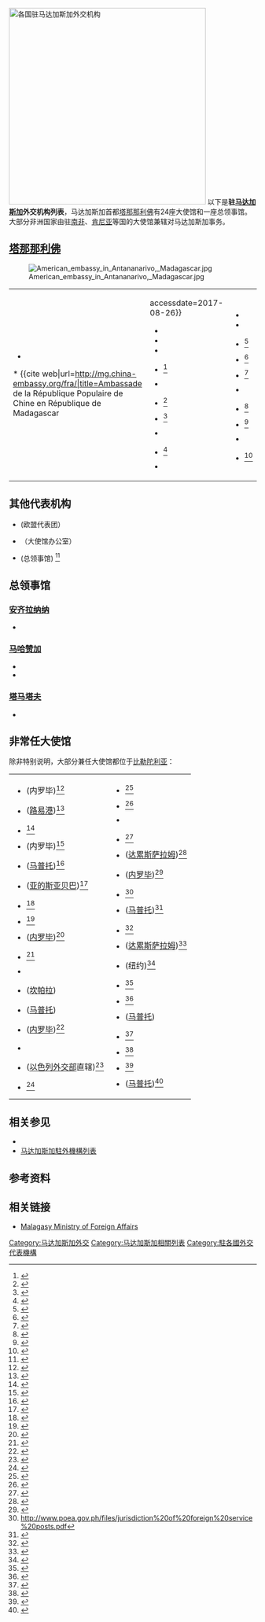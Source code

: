 {{short description|Wikipedia list article}}
[[Image:Diplomatic missions in Madagascar.png|thumb|right|400px|各国驻马达加斯加外交机构 {{legend|Green|马达加斯加}}
{{legend|Blue|拥有驻马达加斯加大使馆的国家}}{{legend|#709AD1|拥有驻马达加斯加总领事馆的国家}}]]
以下是'''驻[[马达加斯加|马达加斯加]]外交机构列表'''，马达加斯加首都[[塔那那利佛|塔那那利佛]]有24座大使馆和一座总领事馆。大部分非洲国家由驻[[南非|南非]]、[[肯尼亚|肯尼亚]]等国的大使馆兼辖对马达加斯加事务。

==[[塔那那利佛|塔那那利佛]]==
[[File:American_embassy_in_Antananarivo,_Madagascar.jpg|thumb]]
{| 
|
*{{Flag|Algeria}}
*{{Flag|China}} <ref>{{cite web|url=http://mg.china-embassy.org/fra/|title=Ambassade de la République Populaire de Chine en République de Madagascar||website=China-embassy.org|accessdate=2017-08-26}}</ref>
*{{Flag|Comoros}}
*{{Flag|Egypt}}
*{{Flag|France}}
*{{Flag|Germany}} <ref>{{cite web|url=https://antananarivo.diplo.de/|title=Deutsche Botschaft Antananarivo |website=antananarivo.diplo.de|accessdate=2020-09-20}}</ref>
*{{Flag|Holy See}}
*{{Flag|India}} <ref>{{cite web|url=http://www.embassyofindia.mg|title=Embassy of India, Antananarivo, Madagascar|website=Embassyofindia.mg|accessdate=2017-08-26}}</ref>
*{{Flag|Indonesia}} <ref>{{cite web|url= https://kemlu.go.id/antananarivo/en|title= Embassy of The Republic of Indonesia, IN Antananarivo, the Republic of Madagascar|website=kemlu.go.id}}</ref>
*{{Flag|Iran}}
*{{Flag|Japan}} <ref>{{cite web|url= https://www.mg.emb-japan.go.jp/itprtop_ja/index.html |title= 在マダガスカル日本国大使館　|language=ja |publisher=日本国驻马达加斯加大使馆 |date= |accessdate=2020-09-20}}</ref>
*{{Flag|Libya}}
|valign=top|
*{{Flag|Mauritius}}
*{{Flag|Morocco}}
*{{Flag|Russia}} <ref>{{cite web|url=http://www.madagascar.mid.ru/|title=Главная - Министерство иностранных дел Российской Федерации|website=Madagasxar.mid.ru|accessdate=2017-08-26|archive-url=https://web.archive.org/web/20110430003539/http://www.madagascar.mid.ru/|archive-date=2011-04-30|url-status=dead}}</ref>
*{{Flag|South Africa}} <ref>{{cite web|url=http://www.dfa.gov.za/foreign/sa_abroad/sam.htm|title=Department of International Relations and Cooperation - South Africa|website=Dfa.gov.za}}</ref>
*{{Flag|South Korea}} <ref>{{cite web|url= https://m-en.yna.co.kr/view/AEN20160619000900315 |title= S. Korea to open embassy in Madagascar |language=en |publisher=Yonhap News Agency |date= |accessdate=2016-06-19}}</ref>
*{{Flag|Sovereign Military Order of Malta}}
*{{Flag|Switzerland}} <ref>{{cite web|url=https://www.eda.admin.ch/antananarivo|title=Ambassade de Suisse à Madagascar|publisher=Ambassade de Suisse à Madagascar}}</ref>
*{{Flag|Turkey}} <ref>{{cite web|url=http://www.mfa.gov.tr/relations-between-turkey-and-madagascar.en.mfa|title=Relations between Turkey and Madagascar|publisher=Turkish Ministry of Foreign Affairs}}</ref>
*{{Flag|United Kingdom}}
*{{Flag|United States}} <ref>{{cite web|url=http://www.antananarivo.usembassy.gov|title=Home - Madagascar - United States Mission|website=Antananarivo.usembassy.gov|accessdate=2017-08-26|archive-url=https://web.archive.org/web/20170502153459/https://www.antananarivo.usembassy.gov/|archive-date=2017-05-02|url-status=dead}}</ref>
|}

==其他代表机构==
*{{Flag|European Union}} (欧盟代表团）
*{{Flag|Norway}}（大使馆办公室）
*{{Flag|Thailand}} (总领事馆) <ref>{{cite web|url= https://antananarivo.thaiembassy.org/ |title= สถานกงสุลใหญ่ ณ กรุงอันตานานาริโว |language=th |publisher=Royal Thai Consulate-general, Antananarivo |date= |accessdate=2020-09-20}}</ref>

==总领事馆==
===[[安齐拉纳纳|安齐拉纳纳]]===
*{{Flag|France}}

===[[马哈赞加|马哈赞加]]===
*{{Flag|Comoros}}
*{{Flag|France}}

===[[塔马塔夫|塔马塔夫]]===
*{{Flag|France}}

==非常任大使馆==
除非特别说明，大部分兼任大使馆都位于[[比勒陀利亚|比勒陀利亚]]：
{| 
|
*{{Flag|Argentina}} (内罗毕)<ref>{{cite web |url=http://www.mrecic.gov.ar/ |title=Ministerio de Relaciones Exteriores y Culto | Actualidad |language=es |publisher=Mrecic.gov.ar |date= |accessdate=2014-05-09 |archive-date=2018-07-14 |archive-url=https://web.archive.org/web/20180714183420/http://mrecic.gov.ar/ |dead-url=no }}</ref>
*{{Flag|Australia}} ([[路易港|路易港]])<ref>{{cite web|url=http://www.mauritius.embassy.gov.au/plut/Role_of_the_Australi.html |title=Role of the Australian High Commission - Australian High Commission |publisher=Mauritius.embassy.gov.au |date= |accessdate=2014-05-09}}</ref>
*{{Flag|Austria}}<ref>{{cite web |url=http://www.bmeia.gv.at/aussenministerium/buergerservice/oesterreichische-vertretungen.html |title=Außenministerium Österreich -> Österreichische Vertretungen |publisher=Bmeia.gv.at |accessdate=2014-05-09 |archive-url=https://web.archive.org/web/20110523164623/http://www.bmeia.gv.at/aussenministerium/buergerservice/oesterreichische-vertretungen.html |archive-date=2011-05-23 |url-status=dead }}</ref>
*{{Flag|Belgium}} (内罗毕)<ref>{{cite web |url=http://diplomatie.belgium.be/en/services/embassies_and_consulates/belgian_embassies_and_consulates_abroad/ |title=Addresses of Belgian Embassies and Consulates abroad - Services - Homepage - Foreign Affairs, Foreign Trade and Development Cooperation |publisher=Diplomatie.belgium.be |date= |accessdate=2014-05-09 |archive-date=2019-12-27 |archive-url=https://web.archive.org/web/20191227075341/https://diplomatie.belgium.be/en/services/embassies_and_consulates/belgian_embassies_and_consulates_abroad |dead-url=no }}</ref>
*{{Flag|Brazil}} ([[马普托|马普托]])<ref>{{cite web |url=http://www.itamaraty.gov.br/cerimonial/corpo-diplomatico/lista/m/madagascar |title=Madagascar — |language=pt |publisher=Itamaraty.gov.br |accessdate=2014-05-09 |url-status=dead |archiveurl=https://archive.is/20121205222347/http://www.itamaraty.gov.br/cerimonial/corpo-diplomatico/lista/m/madagascar |archivedate=2012-12-05 }}</ref>
*{{Flag|Cameroon}} ([[亚的斯亚贝巴|亚的斯亚贝巴]])<ref>{{cite web |url=http://www.ccima.net/cmrcontact_fr.php?idRub=1 |title=Chambre de Commerce, d'Industrie, des Mines et de l'Artisanat du Cameroun - |publisher=CCIMA |date= |accessdate=2014-05-09 |archive-date=2016-07-31 |archive-url=https://web.archive.org/web/20160731141036/http://www.ccima.net/cmrcontact_fr.php?idRub=1 |dead-url=yes }}</ref>
*{{Flag|Canada}}<ref>{{cite web |url=http://www.canadainternational.gc.ca/southafrica-afriquedusud/bilateral_relations_bilaterales/canada-madagascar.aspx?lang=eng&menu_id=72&view=d |title=Canada-Madagascar Relations |publisher=Canadainternational.gc.ca |date=2014-01-17 |accessdate=2014-05-09 |archive-url=https://web.archive.org/web/20130627020435/http://www.canadainternational.gc.ca/southafrica-afriquedusud/bilateral_relations_bilaterales/canada-madagascar.aspx?lang=eng&menu_id=72&view=d |archive-date=2013-06-27 |url-status=dead }}</ref>
*{{Flag|Croatia}}<ref>[http://www.mvpei.hr/MVP.asp?pcpid=1613&dmid=226#pocdrz ] {{webarchive|url=https://web.archive.org/web/20111031060757/http://www.mvpei.hr/MVP.asp?pcpid=1613 |date=2011-10-31 }}</ref>
*{{Flag|Cuba}} ([[内罗毕|内罗毕]])<ref>{{cite web |url=http://www.cubadiplomatica.cu/kenya/ES/Inicio.aspx |title=Inicio |publisher=Cubadiplomatica.cu |accessdate=2014-05-09 |archive-url=https://web.archive.org/web/20140824213752/http://www.cubadiplomatica.cu/kenya/ES/Inicio.aspx |archive-date=2014-08-24 |url-status=dead }}</ref>
*{{Flag|Cyprus}}<ref>{{cite web |url=http://www.mfa.gov.cy/mfa/mfa2006.nsf/All/DB214944656AB897C22571C7002F7170?OpenDocument |title=MINISTRY OF FOREIGN AFFAIRS - Cyprus Diplomatic Missions Abroad - MADAGASCAR |language=el |publisher=Mfa.gov.cy |date=2014-01-23 |accessdate=2014-05-09 |archive-url=https://web.archive.org/web/20140428122951/http://www.mfa.gov.cy/mfa/mfa2006.nsf/All/DB214944656AB897C22571C7002F7170?OpenDocument |archive-date=2014-04-28 |url-status=dead }}</ref>
*{{Flag|Czech Republic}}
*{{Flag|Denmark}} ([[坎帕拉|坎帕拉]])
*{{Flag|Finland}} ([[马普托|马普托]])
*{{Flag|Greece}} ([[内罗毕|内罗毕]])<ref>{{cite web|url=http://www1.mfa.gr/en/greece-bilateral-relations/madagascar/madagascar-contact-details-for-greek-missions.html |accessdate=September 9, 2011 |url-status=dead |archiveurl=https://web.archive.org/web/20120115080809/http://www1.mfa.gr/en/greece-bilateral-relations/madagascar/madagascar-contact-details-for-greek-missions.html |archivedate=January 15, 2012 }}</ref>
*{{Flag|Hungary}}
*{{Flag|Israel}} ([[以色列外交部|以色列外交部]]直辖)<ref>[http://www.mfa.gov.il/MFA/Sherut/IsraeliAbroad/Continents/Africa/Madagascar/ ] {{webarchive |url=https://web.archive.org/web/20120212173006/http://www.mfa.gov.il/MFA/Sherut/IsraeliAbroad/Continents/Africa/Madagascar/ |date=February 12, 2012 }}</ref>
*{{Flag|Italy}}<ref>{{cite web |url=http://www.esteri.it/MAE/Templates/SediTemplate.aspx?NRMODE=Published&NRNODEGUID=%7b90144702-199C-47DD-8FA5-97139E541E48%7d&NRORIGINALURL=%2fMAE%2fEN%2fMinistero%2fLaReteDiplomatica%2fAmbasciate%2f%3fCod%3d3660100&NRCACHEHINT=Guest&Cod=3660100 |title=Ministry of Foreign Affairs - Italian MFA - Ambasciate - Embassies and Consulates |publisher=Esteri.it |date= |accessdate=2014-05-09 |archive-date=2014-05-12 |archive-url=https://web.archive.org/web/20140512212932/http://www.esteri.it/MAE/Templates/SediTemplate.aspx?NRMODE=Published&NRNODEGUID=%7B90144702-199C-47DD-8FA5-97139E541E48%7D&NRORIGINALURL=%2FMAE%2FEN%2FMinistero%2FLaReteDiplomatica%2FAmbasciate%2F%3FCod%3D3660100&NRCACHEHINT=Guest&Cod=3660100 |dead-url=no }}</ref>
|valign=top|
*{{Flag|Lesotho}}<ref>{{cite web |url=http://www.foreign.gov.ls/missions/show_missions.php?Country=South%20Africa |title=Diplomatic List - Ministry of Foreign Affairs and International Relations Lesotho |publisher=Foreign.gov.ls |date= |accessdate=2014-05-09 |archive-date=2017-08-03 |archive-url=https://web.archive.org/web/20170803005510/http://www.foreign.gov.ls/missions/show_missions.php?Country=South%20Africa |dead-url=no }}</ref>
*{{Flag|Mali}}<ref>{{Cite web |url=http://www.diplomatie.gouv.ml/contenu_page.aspx?pa=30 |title=存档副本 |accessdate=2020-09-20 |archive-date=2010-06-20 |archive-url=https://web.archive.org/web/20100620023100/http://www.diplomatie.gouv.ml/contenu_page.aspx?pa=30 |dead-url=yes }}</ref>
*{{MAS}}
*{{Flag|Mexico}}<ref>{{cite web |url=http://www.sre.gob.mx/index.php/embajadas/sudafrica |title=dir-emb-Embajada de México en Sudáfrica |publisher=Sre.gob.mx |date= |accessdate=2014-05-09 |archive-date=2014-12-02 |archive-url=https://web.archive.org/web/20141202201250/http://www.sre.gob.mx/index.php/embajadas/sudafrica |dead-url=no }}</ref>
*{{Flag|Netherlands}} ([[达累斯萨拉姆|达累斯萨拉姆]])<ref>{{cite web |url=http://tanzania.nlambassade.org/organization/nederlandse-vertegenwoordigingen-in-tanzania-mauritius-madagascar-en-comoren |title=Nederlandse Vertegenwoordigingen in Tanzania, Mauritius, Madagaskar en Comoren |publisher=tanzania.nlambassade.org |date= |accessdate=2016-02-23 |archive-url=https://web.archive.org/web/20170707211043/http://tanzania.nlambassade.org/organization/nederlandse-vertegenwoordigingen-in-tanzania-mauritius-madagascar-en-comoren |archive-date=2017-07-07 |url-status=dead }}</ref>
*{{Flag|Poland}} ([[内罗毕|内罗毕]])<ref>{{cite web|url=http://bazateleadresowa.poland.gov.pl/index.php?k=589&ty=17.2.16.18.8.4.6.20&documentName=wPlacowki |title=Polskie placówki za granicą |language=pl |publisher=Bazateleadresowa.poland.gov.pl |accessdate=2014-05-09 |url-status=dead |archiveurl=https://web.archive.org/web/20120321045320/http://bazateleadresowa.poland.gov.pl/index.php?k=589&ty=17.2.16.18.8.4.6.20&documentName=wPlacowki |archivedate=2012-03-21 }}</ref>
*{{Flag|Philippines}}<ref>http://www.poea.gov.ph/files/jurisdiction%20of%20foreign%20service%20posts.pdf</ref>
*{{Flag|Portugal}} ([[马普托|马普托]])<ref>{{cite web |url=http://www.mne.gov.pt/mne/en/infocidadao/pestrangeiro/embaixadas |title=Governo de Portugal |publisher=Mne.gov.pt |accessdate=2014-05-09 |archive-url=https://web.archive.org/web/20111228063215/http://www.mne.gov.pt/mne/en/infocidadao/pestrangeiro/embaixadas |archive-date=2011-12-28 |url-status=dead }}</ref>
*{{Flag|Romania}}<ref>{{cite web |url=http://www.mae.ro/en/romanian-missions#730 |title=Misiuni ale României | ROMANIA Ministry of Foreign Affairs |publisher=Mae.ro |date= |accessdate=2014-05-09 |archive-date=2019-12-01 |archive-url=https://web.archive.org/web/20191201165542/http://mae.ro/en/romanian-missions/#730 |dead-url=no }}</ref>
*{{Flag|Saudi Arabia}} ([[达累斯萨拉姆|达累斯萨拉姆]])<ref>{{cite web |author=  |url=http://www.mofa.gov.sa/sites/mofaen/aboutMinistry/HeadsOfMissionsAbroad/Pages/NewsArticleID51267.aspx |title=Africa | kingdom of Saudi Arabia - Ministry of Foreign Affairs |publisher=Mofa.gov.sa |date= |accessdate=2014-05-09 |archive-date=2017-09-07 |archive-url=https://web.archive.org/web/20170907122030/http://www.mofa.gov.sa/sites/mofaen/aboutMinistry/HeadsOfMissionsAbroad/Pages/NewsArticleID51267.aspx |dead-url=no }}</ref>
*{{Flag|Serbia}} (纽约)<ref>{{cite web|url=http://www.mfa.gov.rs/Worldframe.htm |title=Archived copy |accessdate=2012-05-24 |url-status=dead |archiveurl=https://web.archive.org/web/20120505093604/http://www.mfa.gov.rs/Worldframe.htm |archivedate=2012-05-05 }}</ref>
*{{Flag|Slovakia}}<ref>{{cite web |url=http://www.foreign.gov.sk/en/ministry/slovak_diplomatic_missions-diplomatic_missions |title=Archived copy |accessdate=2012-08-13 |url-status=dead |archiveurl=https://web.archive.org/web/20110825115503/http://www.foreign.gov.sk/en/ministry/slovak_diplomatic_missions-diplomatic_missions |archivedate=2011-08-25 }}</ref>
*{{Flag|Spain}}<ref>{{cite web |url=http://www.maec.es/subwebs/Embajadas/Antananarivo/es/home/Paginas/acreditacion.aspx |title=Archived copy |accessdate=2011-09-02 |url-status=dead |archiveurl=https://web.archive.org/web/20110712133659/http://www.maec.es/subwebs/Embajadas/Antananarivo/es/home/Paginas/acreditacion.aspx |archivedate=2011-07-12 }}</ref>
*{{Flag|Sweden}} ([[马普托|马普托]])
*{{flag|Tanzania}}<ref>{{cite web |url=http://www.tanzania.go.tz/embassies.htm |title=Tanzania Missions Abroad |archive-url=https://web.archive.org/web/20130816043852/http://www.tanzania.go.tz/embassies.htm |archivedate=August 16, 2013 |website=tanzania.go.tz |publisher=Government of Tanzania |access-date=18 March 2015}}</ref>
*{{Flag|Trinidad & Tobago}}<ref>{{cite web |url=http://hcpretoria.foreign.gov.tt/ |title=Archived copy |accessdate=2012-08-14 |url-status=dead |archiveurl=https://web.archive.org/web/20120902132722/http://hcpretoria.foreign.gov.tt/ |archivedate=2012-09-02 }}</ref>
*{{Flag|Ukraine}}<ref>{{cite web |url=http://www.mfa.gov.ua/mfa/en/305.htm |title=Archived copy |accessdate=2012-08-04 |url-status=dead |archiveurl=https://archive.is/20120804175617/www.mfa.gov.ua/mfa/en/305.htm |archivedate=2012-08-04 }}</ref>
*{{VIE}} ([[马普托|马普托]])<ref>{{Cite news | url=https://zh.vietnamplus.vn/%E8%B6%8A%E5%8D%97%E5%9B%BD%E4%BC%9A%E4%BB%A3%E8%A1%A8%E5%9B%A2%E5%90%8C%E8%B6%8A%E8%A3%94%E9%A9%AC%E8%BE%BE%E5%8A%A0%E6%96%AF%E5%8A%A0%E4%BA%BA%E7%A4%BE%E7%BE%A4%E4%BB%A3%E8%A1%A8%E4%BC%9A%E9%9D%A2%E4%BA%A4%E6%B5%81/78161.vnp | title= 越南國會代表團同越裔馬達加斯加人社群代表會面交流 | publisher=越通社| accessdate=2018-03-26}}</ref>
|}

==相关参见==
* {{Link-en|马达加斯加外交|Foreign relations of Madagascar}}
* [[马达加斯加駐外機構列表|马达加斯加駐外機構列表]]

==参考资料==
{{reflist|2}}

==相关链接==
*[https://web.archive.org/web/20140316114631/http://mae.gov.mg/missions-diplomatiques/a-madagascar/ Malagasy Ministry of Foreign Affairs]

{{马达加斯加外交}}
[[Category:马达加斯加外交|Category:马达加斯加外交]]
[[Category:马达加斯加相關列表|Category:马达加斯加相關列表]]
[[Category:駐各國外交代表機構|Category:駐各國外交代表機構]]